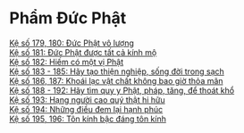 # Phẩm Đức Phật {- #pham-duc-phat}

[Kệ số 179, 180: Ðức Phật vô lượng](./duc-phat-vo-luong.html)  
[Kệ số 181: Ðức Phật được tất cả kính mộ](./duc-phat-duoc-tat-ca-kinh-mo.html)  
[Kệ số 182: Hiếm có một vị Phật](./hiem-co-mot-vi-phat.html)  
[Kệ số 183 - 185: Hãy tạo thiện nghiệp, sống đời trong sạch](./hay-tao-thien-nghiep-song-doi-trong-sach.html)  
[Kệ số 186, 187: Khoái lạc vật chất không bao giờ thỏa mãn](./khoai-lac-vat-chat-khong-bao-gio-thoa-man.html)  
[Kệ số 188 - 192: Hãy tìm quy y Phật, pháp, tăng, để thoát khổ](./quy-y-de-thoat-kho.html)  
[Kệ số 193: Hạng người cao quý thật hi hữu](./hang-nguoi-cao-quy-that-hi-huu.html)  
[Kệ số 194: Những điều đem lại hạnh phúc](./nhung-dieu-dem-lai-hanh-phuc.html)  
[Kệ số 195, 196: Tôn kính bậc đáng tôn kính](./ton-kinh-bac-dang-kinh.html)  